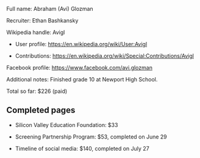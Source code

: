 Full name: Abraham (Avi) Glozman

Recruiter: Ethan Bashkansky

Wikipedia handle: Avigl

* User profile: https://en.wikipedia.org/wiki/User:Avigl

* Contributions: https://en.wikipedia.org/wiki/Special:Contributions/Avigl

Facebook profile: https://www.facebook.com/avi.glozman

Additional notes: Finished grade 10 at Newport High School.

Total so far: $226 (paid)

== Completed pages ==

* Silicon Valley Education Foundation: $33

* Screening Partnership Program: $53, completed on June 29

* Timeline of social media: $140, completed on July 27
